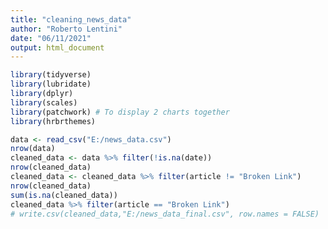 ```yaml
---
title: "cleaning_news_data"
author: "Roberto Lentini"
date: "06/11/2021"
output: html_document
---
```


```r
library(tidyverse)
library(lubridate)
library(dplyr)
library(scales)
library(patchwork) # To display 2 charts together
library(hrbrthemes)
```
```r
data <- read_csv("E:/news_data.csv")
nrow(data)
cleaned_data <- data %>% filter(!is.na(date))
nrow(cleaned_data)
cleaned_data <- cleaned_data %>% filter(article != "Broken Link")
nrow(cleaned_data)
sum(is.na(cleaned_data))
cleaned_data %>% filter(article == "Broken Link")
# write.csv(cleaned_data,"E:/news_data_final.csv", row.names = FALSE)
```
